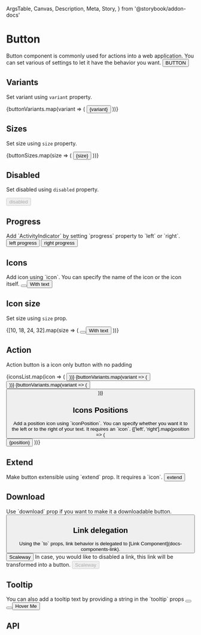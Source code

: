  ArgsTable,
  Canvas,
  Description,
  Meta,
  Story,
} from '@storybook/addon-docs'

<Meta title="Components/Button/Button" component={Button} />

<style>{`
  .row {
    display: inline-flex;
    align-items: center;
    width: 100%;
    margin-bottom: 16px;
    height: 120px;
    padding: 20px 0;
  }

  .button {
    display: flex;
    align-items: center;
    flex-direction: column;
    flex: 1;
    margin-left: 8px;
    height: 100%;
    justify-content: space-between;
  }

  .legend {
    font-size: 12px;
  }
`}</style>

# Button

<Description>
  Button component is commonly used for actions into a web application. You can
  set various of settings to let it have the behavior you want.
</Description>

<Canvas>
  <Story name="Basic">
    <Button>BUTTON</Button>
  </Story>
</Canvas>

## Variants

<Description>Set variant using `variant` property.</Description>

<Canvas>
  <Story name="Variants">
    {buttonVariants.map(variant => (
      <Button key={variant} variant={variant} m={2}>
        {variant}
      </Button>
    ))}
  </Story>
</Canvas>

## Sizes

<Description>Set size using `size` property.</Description>

<Canvas>
  <Story name="Sizes">
    {buttonSizes.map(size => (
      <Button key={size} size={size} m={2}>
        {size}
      </Button>
    ))}
  </Story>
</Canvas>

## Disabled

<Description>Set disabled using `disabled` property.</Description>

<Canvas>
  <Story name="Disabled">
    <Button disabled m={2}>
      disabled
    </Button>
  </Story>
</Canvas>

## Progress

<Description>
  Add `ActivityIndicator` by setting `progress` property to `left` or `right`.
</Description>

<Canvas>
  <Story name="Progress">
    <Button progress="left" m={2}>
      left progress
    </Button>
    <Button progress="right" m={2}>
      right progress
    </Button>
  </Story>
</Canvas>

## Icons

<Description>
  Add icon using `icon`. You can specify the name of the icon or the icon
  itself.
</Description>

<Canvas>
  <Story name="Icons">
    <Button icon="lock" m={2} />
    <Button icon="lock" m={2}>
      With text
    </Button>
  </Story>
</Canvas>

## Icon size

<Description>Set size using `size` prop.</Description>

<Canvas>
  <Story name="Icon Size">
    {[10, 18, 24, 32].map(size => (
      <React.Fragment key={size}>
        <Button icon="lock" iconSize={size} mr={2} />
        <Button icon="lock" iconSize={size} mr={2}>
          With text
        </Button>
      </React.Fragment>
    ))}
  </Story>
</Canvas>

## Action

<Description>Action button is a icon only button with no padding</Description>

<Canvas>
  <Story name="Action">
    {iconsList.map(icon => (
      <Button action key={icon} icon={icon} mr={2} mb={2} />
    ))}
  </Story>
  <Story name="Action with variant">
    {buttonVariants.map(variant => (
      <Button action icon="lock" key={variant} variant={variant} mr={2} />
    ))}
  </Story>
  <Story name="Action rounded">
    {buttonVariants.map(variant => (
      <Button
        action="rounded"
        icon="lock"
        key={variant}
        variant={variant}
        mr={2}
      />
    ))}
  </Story>
</Canvas>

## Icons Positions

<Description>
  Add a position icon using `iconPosition`. You can specify whether you want it
  to the left or to the right of your text. It requires an `icon`.
</Description>

<Canvas>
  <Story name="Icons Position">
    {['left', 'right'].map(position => (
      <Button key={position} iconPosition={position} icon="lock" m={2}>
        {position}
      </Button>
    ))}
  </Story>
</Canvas>

## Extend

<Description>
  Make button extensible using `extend` prop. It requires a `icon`.
</Description>

<Canvas>
  <Story name="Extend">
    <Button extend icon="plus" m={2}>
      extend
    </Button>
  </Story>
</Canvas>

## Download

<Description>
  Use `download` prop if you want to make it a downloadable button.
</Description>

<Canvas>
  <Story name="Download">
    <Button download m={2} icon="download" />
  </Story>
</Canvas>

## Link delegation

<Description>
  Using the `to` props, link behavior is delegated to [Link
  Component](docs-components-link).
</Description>

<Canvas>
  <Story name="Link delegation">
    <Button to="https://scaleway.com" target="_blank">
      Scaleway
    </Button>
  </Story>
</Canvas>

<Description>
  In case, you would like to disabled a link, this link will be transformed into
  a button.
</Description>

<Canvas>
  <Story name="Link delegation with disabled">
    <Button to="https://scaleway.com" target="_blank" disabled>
      Scaleway
    </Button>
  </Story>
</Canvas>

## Tooltip

<Description>
  You can also add a tooltip text by providing a string in the `tooltip` props
</Description>

<Canvas>
  <Story name="Tooltip">
    <Button m={2} action icon="lock" variant="primary" tooltip="I am locked" />
    <Button m={2} icon="lock" variant="primary" tooltip="I am locked" />
    <Button m={2} icon="lock" variant="primary" tooltip="I am locked">
      Hover Me
    </Button>
  </Story>
</Canvas>

## API

<ArgsTable of={Button} />
